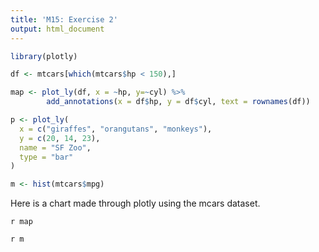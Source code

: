 ```yaml
---
title: 'M15: Exercise 2'
output: html_document
---
```


```r
library(plotly)

df <- mtcars[which(mtcars$hp < 150),]

map <- plot_ly(df, x = ~hp, y=~cyl) %>%
        add_annotations(x = df$hp, y = df$cyl, text = rownames(df))

p <- plot_ly(
  x = c("giraffes", "orangutans", "monkeys"),
  y = c(20, 14, 23),
  name = "SF Zoo",
  type = "bar"
)

m <- hist(mtcars$mpg)

```

Here is a chart made through plotly using the mcars dataset. 

`r map`

`r m`